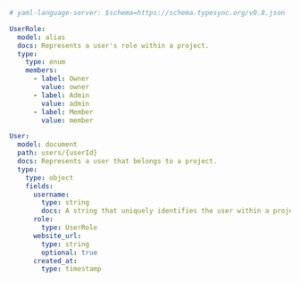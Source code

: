 ```yaml models.yml
# yaml-language-server: $schema=https://schema.typesync.org/v0.8.json

UserRole:
  model: alias
  docs: Represents a user's role within a project.
  type:
    type: enum
    members:
      - label: Owner
        value: owner
      - label: Admin
        value: admin
      - label: Member
        value: member

User:
  model: document
  path: users/{userId}
  docs: Represents a user that belongs to a project.
  type:
    type: object
    fields:
      username:
        type: string
        docs: A string that uniquely identifies the user within a project.
      role:
        type: UserRole
      website_url:
        type: string
        optional: true
      created_at:
        type: timestamp
```
